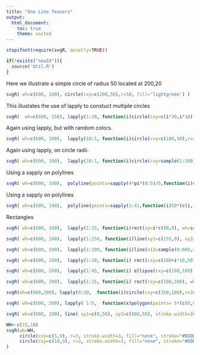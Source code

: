 ```yaml
---
title: "One Line Teasers"
output:
  html_document:
    toc: true
    theme: united
---
```




```r
stopifnot(require(svgR, quietly=TRUE))
```

```r
if(!exists("newId")){
  source('Util.R')
}
```

Here we illustrate a simple circle
of radius 50 located at 200,20
```r
svgR( wh=c(600, 100), circle(cxy=c(200,50),r=50, fill='lightgreen') )
```

This illustates the use of lapply to constuct multiple circles
```r
svgR(  wh=c(600, 150), lapply(1:10, function(i)circle(cxy=c(i*30,i*10),r=5+i, fill=rrgb() ) ))
```

Again using lapply, but with random colors.
```r
svgR( wh=c(600, 100),  lapply(10:1, function(i)circle(cxy=c(100,50),r=i*5, fill=rrgb()) ))
```

Again using lapply, on circle radii.
```r
svgR( wh=c(600, 100),  lapply(10:1, function(i)circle(cxy=sample(1:100,2),r=5+sample(5:50,1), fill=rrgb()) ))
```

Using a sapply on polylines
```r
svgR( wh=c(600, 100),  polyline(points=sapply(4*pi*(0:5)/5,function(i)c(100,50)+50*c(cos(i),sin(i))), fill='none', stroke='red'))
```
Using a sapply on polylines
```r
svgR( wh=c(600, 100),  polyline(points=sapply(1:41,function(i)50*(c(i,1)-i%%2)), fill='red'))
```

Rectangles
```r
svgR( wh=c(600, 100),  lapply(1:15, function(i)rect(xy=i*c(80,0), wh=sample(20:80,2), fill=rrgb())))
```

 
```r
svgR( wh=c(600, 100),  lapply(1:256, function(i)line(xy1=c(255,0), xy2=c(i*2,100), stroke=as.rgb(255-i,128,255-i))))
```

```r
svgR( wh=c(600, 100),  lapply(1:100, function(i)line(x12=sample(0:600,2), y12=c(0,100), stroke=rrgb())))
```

```r
svgR( wh=c(600, 100),  lapply(1:10, function(i) rect(cxy=c(100+i*10,50), wh=c(80+i*10,40), fill='none', stroke=rrgb())))
```

```r
svgR( wh=c(600, 200),  lapply(1:45, function(i) ellipse(cxy=c(100,100), rxy=c(80,40), transform=list(rotate= c(i*4, 100,100)), fill='none', stroke=rrgb())))
```


```r
svgR( wh=c(600, 200),  lapply(1:15, function(i) rect(cxy=c(100,100), wh=c(80,80), transform=list(rotate= c(i*8, 100,100)), fill='none', stroke=rrgb())))
```


```r
svgR(wh=c(600,200), lapply(0:10,  function(i)circle(cxy=c(350,100),r=30,fill=rrgb(),opacity=.3, transform=list(rotate= c(-i*18,300,100)))))
```



```r
svgR( wh=c(600, 200), lapply( 1:5,  function(x)polygon(points= 5*(c(0,0,-4,6, 4, 6)+ x*c(4,6)), fill='brown')))
```

```r
svgR( wh=c(600, 100), line( xy1=c(0,50), xy2=c(600,50), stroke.width=20, stroke.dasharray=8, stroke.dashoffset=16, stroke="lightblue", animate(attributeName="stroke.dashoffset", from=16, to=0 , dur=0.5, repeatCount="indefinite")))
```

```r
WH<-c(15,18)
svgR(wh=WH,
     circle(cxy=c(5,9), r=3, stroke.width=3, fill="none", stroke="#DDDDDD" ),
     circle(cxy=c(10,9), r=3, stroke.width=3, fill="none", stroke="#DDDDDD" )
)
```

